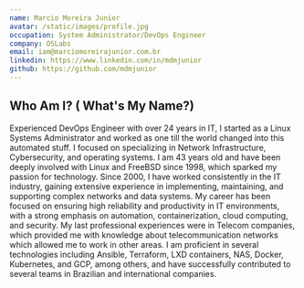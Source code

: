 ```yaml
---
name: Marcio Moreira Junior
avatar: /static/images/profile.jpg
occupation: System Administrator/DevOps Engineer
company: OSLabs
email: iam@marciomoreirajunior.com.br
linkedin: https://www.linkedin.com/in/mdmjunior
github: https://github.com/mdmjunior
---
```


## Who Am I? ( What's My Name?)

Experienced DevOps Engineer with over 24 years in IT, I started as a Linux Systems Administrator and worked as one till
the world changed into this automated stuff. I focused on specializing in Network Infrastructure, Cybersecurity, and operating
systems. I am 43 years old and have been deeply involved with Linux and FreeBSD since 1998, which sparked my passion for technology.
Since 2000, I have worked consistently in the IT industry, gaining extensive experience in implementing, maintaining, and supporting 
complex networks and data systems. My career has been focused on ensuring high reliability and productivity in IT environments, with a 
strong emphasis on automation, containerization, cloud computing, and security. My last professional experiences were in Telecom 
companies, which provided me with knowledge about telecommunication networks which allowed me to work in other areas. I am proficient
in several technologies including Ansible, Terraform, LXD containers, NAS, Docker, Kubernetes, and GCP, among  others, and have successfully 
contributed to several teams in Brazilian and international companies.



